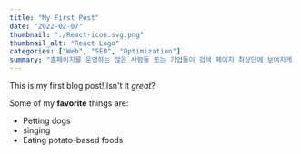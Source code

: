 ```yaml
---
title: "My First Post"
date: "2022-02-07"
thumbnail: "./React-icon.svg.png"
thumbnail_alt: "React Logo"
categories: ["Web", "SEO", "Optimization"]
summary: "홈페이지를 운영하는 많은 사람들 또는 기업들이 검색 페이지 최상단에 보여지게 하기 위해 어떤 최적화 작업을 하는지 알아보자."
---
```


This is my first blog post! Isn't it _great_?

Some of my **favorite** things are:

- Petting dogs
- singing
- Eating potato-based foods

